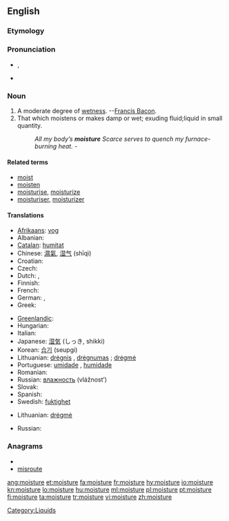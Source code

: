 ==English==

===Etymology===
{{suffix|moist|ure}}

===Pronunciation===
* {{IPA|/ˈmɔɪsʧɚ/}}, {{SAMPA|/"mOIstS@`/}}
* {{audio|en-us-moisture.ogg|Audio (US)}}

===Noun===
{{wikipedia}}
{{en-noun|-}}

# A moderate degree of [[wet]]ness. --[[w:Francis Bacon|Francis Bacon]].
# That which moistens or makes damp or wet; exuding fluid;liquid in small quantity.
#: ''All my body’s '''moisture''' Scarce serves to quench my furnace-burning heat.''  -{{Shak.}}

====Related terms====
* [[moist]]
* [[moisten]]
* [[moisturise]], [[moisturize]]
* [[moisturiser]], [[moisturizer]]

====Translations====
{{trans-top|a moderate degree of wetness}}
* [[Afrikaans]]: [[vog]]
* Albanian: {{t-|sq|lagështirë|f|xs=Albanian}}
* [[Catalan]]: [[humitat]] {{f}}
* Chinese: [[濕氣]], [[湿气]] (shīqì)
* Croatian: {{t-|hr|vlaga|f}}
* Czech: {{t-|cs|vlhkost|f}}
* Dutch: {{t+|nl|vochtigheid|f}}, {{t+|nl|vocht|n}}
* Finnish: {{t+|fi|kosteus}}
* French: {{t+|fr|humidité|f}}
* German: {{t+|de|Feuchtigkeit|f}}, {{t+|de|Nässe|f}}
* Greek: {{t+|el|υγρασία|f|tr=igrasía}}
{{trans-mid}}
* [[Greenlandic]]: {{t-|kl|aalaq|xs=Greenlandic}}
* Hungarian: {{t+|hu|nedvesség}}
* Italian: {{t+|it|umidità|f}}
* Japanese: [[湿気]] (しっき, shikki)
* Korean: [[습기]] (seupgi)
* Lithuanian: [[drėgnis]] {{m}}, [[drėgnumas]] {{m}}; [[drėgmė]] {{f}}
* Portuguese: [[umidade]] {{f}}, [[humidade]] {{f}}
* Romanian: {{t-|ro|umezeală|f}}
* Russian: [[влажность]] (vlážnost’) {{f}}
* Slovak: {{t-|sk|vlaha|f}}
* Spanish: {{t-|es|humedad|f}}
* Swedish: [[fuktighet]] {{c}}
{{trans-bottom}}

{{trans-top|that which moistens or makes damp}}
* Lithuanian: [[drėgmė]] {{f}}
{{trans-mid}}
* Russian: {{t+|ru|влага|f|tr=vlága}}
{{trans-bottom}}

===Anagrams===
* {{alphagram|eimorstu}}
* [[misroute#English|misroute]]

[[Category:Liquids]]

[[ang:moisture]]
[[et:moisture]]
[[fa:moisture]]
[[fr:moisture]]
[[hy:moisture]]
[[io:moisture]]
[[kn:moisture]]
[[lo:moisture]]
[[hu:moisture]]
[[ml:moisture]]
[[pl:moisture]]
[[pt:moisture]]
[[fi:moisture]]
[[ta:moisture]]
[[tr:moisture]]
[[vi:moisture]]
[[zh:moisture]]